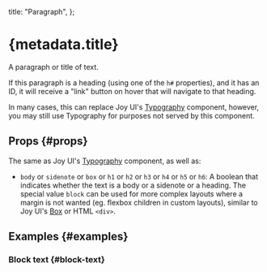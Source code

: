 
  title: "Paragraph",
};


# {metadata.title}

A paragraph or title of text.

If this paragraph is a heading (using one of the `h#` properties), and it has an ID, it will receive a "link" button on hover that will navigate to that heading.

In many cases, this can replace Joy UI's [Typography](https://mui.com/joy-ui/react-typography/) component, however, you may still use Typography for purposes not served by this component.

## Props \{#props}

The same as Joy UI's [Typography](https://mui.com/joy-ui/react-typography/) component, as well as:

- `body` or `sidenote` or `box` or `h1` or `h2` or `h3` or `h4` or `h5` or `h6`: A boolean that indicates whether the text is a body or a sidenote or a heading. The special value `block` can be used for more complex layouts where a margin is not wanted (eg. flexbox children in custom layouts), similar to Joy UI's [Box](https://mui.com/joy-ui/react-box/) or HTML `<div>`.

## Examples \{#examples}

### Block text \{#block-text}

<BlockTextExample />
